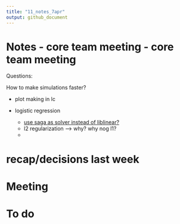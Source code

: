 ```yaml
---
title: "11_notes_7apr"
output: github_document
---
```


# Notes - core team meeting - core team meeting

Questions: 

How to make simulations faster? 


- plot making in lc



- logistic regression 
  - [use saga as solver instead of liblinear?](https://stackoverflow.com/questions/38640109/logistic-regression-python-solvers-defintions/52388406#52388406)
  - l2 regularization --> why? why nog l1? 
  - [](https://towardsdatascience.com/dont-sweat-the-solver-stuff-aea7cddc3451)


  
# recap/decisions last week

# Meeting

# To do


